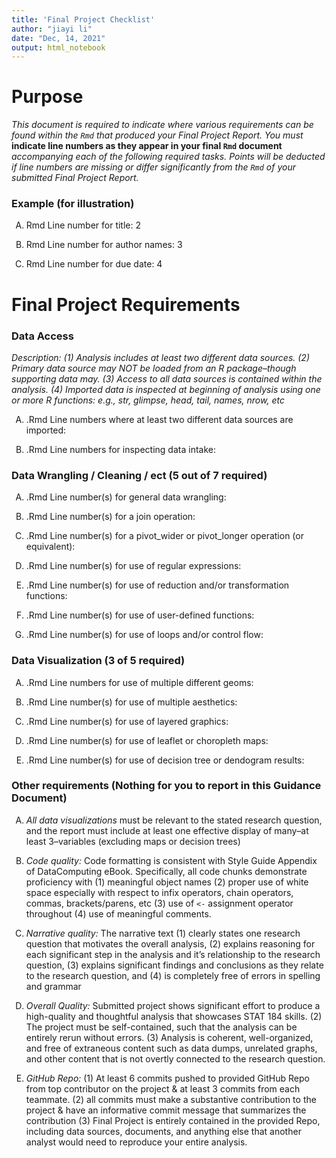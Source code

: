 ```yaml
---
title: 'Final Project Checklist'
author: "jiayi li"
date: "Dec, 14, 2021"
output: html_notebook
---
```


# Purpose

*This document is required to indicate where various requirements can be found within the `Rmd` that produced your Final Project Report.  You must* **indicate line numbers as they appear in your final `Rmd` document** *accompanying each of the following required tasks. Points will be deducted if line numbers are missing or differ significantly from the `Rmd` of your submitted Final Project Report.*  

### Example (for illustration) 

(A) Rmd Line number for title: 2

(B) Rmd Line number for author names: 3

(C) Rmd Line number for due date: 4

# Final Project Requirements


### Data Access

*Description: (1) Analysis includes at least two different data sources. (2) Primary data source may NOT be loaded from an R package--though supporting data may. (3) Access to all data sources is contained within the analysis. (4) Imported data is inspected at beginning of analysis using one or more R functions: e.g., str, glimpse, head, tail, names, nrow, etc*

(A) .Rmd Line numbers where at least two different data sources are imported:  


(B) .Rmd Line numbers for inspecting data intake:  


### Data Wrangling / Cleaning / ect (5 out of 7 required)


(A) .Rmd Line number(s) for general data wrangling: 


(B) .Rmd Line number(s) for a join operation: 


(C) .Rmd Line number(s) for a pivot_wider or pivot_longer operation (or equivalent):


(D) .Rmd Line number(s) for use of regular expressions: 


(E) .Rmd Line number(s) for use of reduction and/or transformation functions: 


(F) .Rmd Line number(s) for use of user-defined functions: 


(G) .Rmd Line number(s) for use of loops and/or control flow: 





### Data Visualization (3 of 5 required)


(A) .Rmd Line numbers for use of multiple different geoms:  

(B) .Rmd Line number(s) for use of multiple aesthetics:  

(C) .Rmd Line number(s) for use of layered graphics:  

(D) .Rmd Line number(s) for use of leaflet or choropleth maps:  

(E) .Rmd Line number(s) for use of decision tree or dendogram results:    




### Other requirements (Nothing for you to report in this Guidance Document)

(A) *All data visualizations* must be relevant to the stated research question, and the report must include at least one effective display of many--at least 3--variables (excluding maps or decision trees)

(B) *Code quality:* Code formatting is consistent with Style Guide Appendix of DataComputing eBook. Specifically, all code chunks demonstrate proficiency with (1) meaningful object names (2) proper use of white space especially with respect to infix operators, chain operators, commas, brackets/parens, etc (3) use of `<-` assignment operator throughout (4) use of meaningful comments.

(C) *Narrative quality:* The narrative text (1) clearly states one research question that motivates the overall analysis, (2) explains reasoning for each significant step in the analysis and it's relationship to the research question, (3) explains significant findings and conclusions as they relate to the research question, and (4) is completely free of errors in spelling and grammar

(D) *Overall Quality:* Submitted project shows significant effort to produce a high-quality and thoughtful analysis that showcases STAT 184 skills. (2) The project must be self-contained, such that the analysis can be entirely rerun without errors. (3) Analysis is coherent, well-organized, and free of extraneous content such as data dumps, unrelated graphs, and other content that is not overtly connected to the research question.

(E) *GitHub Repo:* (1) At least 6 commits pushed to provided GitHub Repo from top contributor on the project & at least 3 commits from each teammate.  (2) all commits must make a substantive contribution to the project & have an informative commit message that summarizes the contribution (3) Final Project is entirely contained in the provided Repo, including data sources, documents, and anything else that another analyst would need to reproduce your entire analysis.



